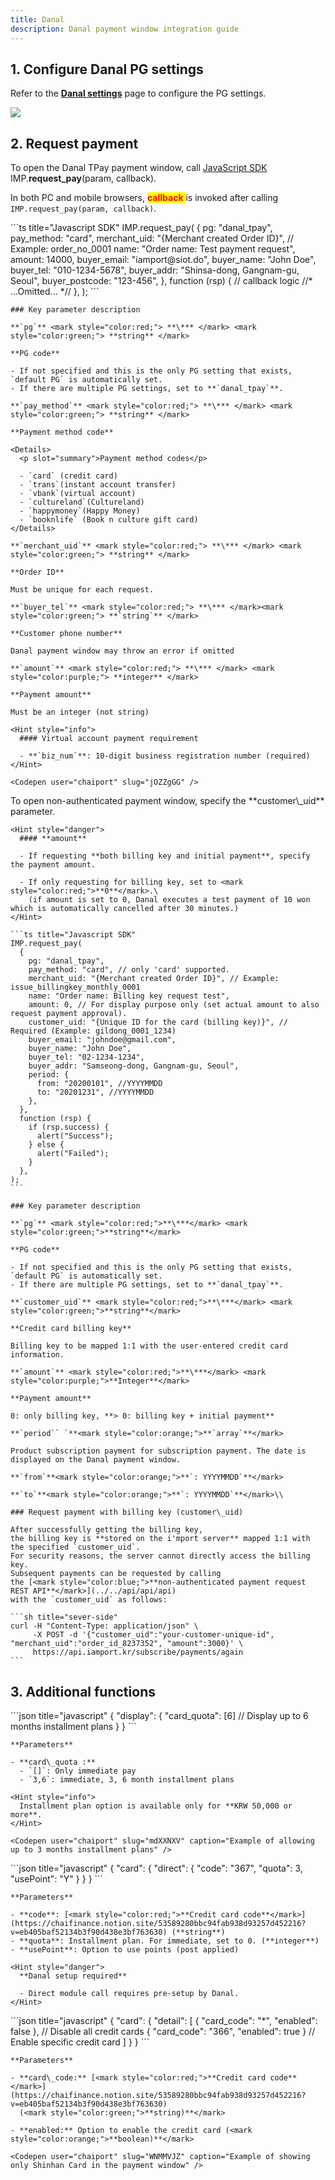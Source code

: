 ```yaml
---
title: Danal
description: Danal payment window integration guide
---
```



## 1. Configure Danal PG settings

Refer to the [**Danal settings**](../../ready/2-pg/payment-gateway-settings/undefined-2) page
to configure the PG settings.

![](</gitbook-assets/en/screenshot 2022-05-30 5.30.00.png>)

## 2. Request payment

To open the Danal TPay payment window, call [JavaScript SDK](../../sdk/javascript-sdk/readme)
IMP.**request\_pay**(param, callback).

In both PC and mobile browsers, <mark style="color:red;"> **callback** </mark> is invoked after calling `IMP.request_pay(param, callback)`.

<Tabs>
  <Tab title="Authenticated payment request">
    ```ts title="Javascript SDK"
    IMP.request_pay(
      {
        pg: "danal_tpay",
        pay_method: "card",
        merchant_uid: "{Merchant created Order ID}", // Example: order_no_0001
        name: "Order name: Test payment request",
        amount: 14000,
        buyer_email: "iamport@siot.do",
        buyer_name: "John Doe",
        buyer_tel: "010-1234-5678",
        buyer_addr: "Shinsa-dong, Gangnam-gu, Seoul",
        buyer_postcode: "123-456",
      },
      function (rsp) {
        // callback logic
        //* ...Omitted... *//
      },
    );
    ```

    ### Key parameter description

    **`pg`** <mark style="color:red;"> **\*** </mark> <mark style="color:green;"> **string** </mark>

    **PG code**

    - If not specified and this is the only PG setting that exists, `default PG` is automatically set.
    - If there are multiple PG settings, set to **`danal_tpay`**.

    **`pay_method`** <mark style="color:red;"> **\*** </mark> <mark style="color:green;"> **string** </mark>

    **Payment method code**

    <Details>
      <p slot="summary">Payment method codes</p>

      - `card` (credit card)
      - `trans`(instant account transfer)
      - `vbank`(virtual account)
      - `cultureland`(Cultureland)
      - `happymoney`(Happy Money)
      - `booknlife` (Book n culture gift card)
    </Details>

    **`merchant_uid`** <mark style="color:red;"> **\*** </mark> <mark style="color:green;"> **string** </mark>

    **Order ID**

    Must be unique for each request.

    **`buyer_tel`** <mark style="color:red;"> **\*** </mark><mark style="color:green;"> **`string`** </mark>

    **Customer phone number**

    Danal payment window may throw an error if omitted

    **`amount`** <mark style="color:red;"> **\*** </mark> <mark style="color:purple;"> **integer** </mark>

    **Payment amount**

    Must be an integer (not string)

    <Hint style="info">
      #### Virtual account payment requirement

      - **`biz_num`**: 10-digit business registration number (required)
    </Hint>

    <Codepen user="chaiport" slug="jOZZgGG" />
  </Tab>

  <Tab title="Non-authenticated payment request">
    To open non-authenticated payment window, specify the **customer\_uid** parameter.

    <Hint style="danger">
      #### **amount**

      - If requesting **both billing key and initial payment**, specify the payment amount.

      - If only requesting for billing key, set to <mark style="color:red;">**0**</mark>.\
        (if amount is set to 0, Danal executes a test payment of 10 won which is automatically cancelled after 30 minutes.)
    </Hint>

    ```ts title="Javascript SDK"
    IMP.request_pay(
      {
        pg: "danal_tpay",
        pay_method: "card", // only 'card' supported.
        merchant_uid: "{Merchant created Order ID}", // Example: issue_billingkey_monthly_0001
        name: "Order name: Billing key request test",
        amount: 0, // For display purpose only (set actual amount to also request payment approval).
        customer_uid: "{Unique ID for the card (billing key)}", // Required (Example: gildong_0001_1234)
        buyer_email: "johndoe@gmail.com",
        buyer_name: "John Doe",
        buyer_tel: "02-1234-1234",
        buyer_addr: "Samseong-dong, Gangnam-gu, Seoul",
        period: {
          from: "20200101", //YYYYMMDD
          to: "20201231", //YYYYMMDD
        },
      },
      function (rsp) {
        if (rsp.success) {
          alert("Success");
        } else {
          alert("Failed");
        }
      },
    );
    ```

    ### Key parameter description

    **`pg`** <mark style="color:red;">**\***</mark> <mark style="color:green;">**string**</mark>

    **PG code**

    - If not specified and this is the only PG setting that exists, `default PG` is automatically set.
    - If there are multiple PG settings, set to **`danal_tpay`**.

    **`customer_uid`** <mark style="color:red;">**\***</mark> <mark style="color:green;">**string**</mark>

    **Credit card billing key**

    Billing key to be mapped 1:1 with the user-entered credit card information.

    **`amount`** <mark style="color:red;">**\***</mark> <mark style="color:purple;">**Integer**</mark>

    **Payment amount**

    0: only billing key, **> 0: billing key + initial payment**

    **`period`` `**<mark style="color:orange;">**`array`**</mark>

    Product subscription payment for subscription payment. The date is displayed on the Danal payment window.

    **`from`**<mark style="color:orange;">**`: YYYYMMDD`**</mark>

    **`to`**<mark style="color:orange;">**`: YYYYMMDD`**</mark>\\

    ### Request payment with billing key (customer\_uid)

    After successfully getting the billing key,
    the billing key is **stored on the i'mport server** mapped 1:1 with the specified `customer_uid`.
    For security reasons, the server cannot directly access the billing key.
    Subsequent payments can be requested by calling
    the [<mark style="color:blue;">**non-authenticated payment request REST API**</mark>](../../api/api/api)
    with the `customer_uid` as follows:

    ```sh title="sever-side"
    curl -H "Content-Type: application/json" \
         -X POST -d '{"customer_uid":"your-customer-unique-id", "merchant_uid":"order_id_8237352", "amount":3000}' \
         https://api.iamport.kr/subscribe/payments/again
    ```
  </Tab>
</Tabs>

## 3. Additional functions

<Tabs>
  <Tab title="Installment setting">
    ```json title="javascript"
    {
      "display": {
        "card_quota": [6] // Display up to 6 months installment plans
      }
    }
    ```

    **Parameters**

    - **card\_quota :**
      - `[]`: Only immediate pay
      - `3,6`: immediate, 3, 6 month installment plans

    <Hint style="info">
      Installment plan option is available only for **KRW 50,000 or more**.
    </Hint>

    <Codepen user="chaiport" slug="mdXXNXV" caption="Example of allowing up to 3 months installment plans" />
  </Tab>

  <Tab title="Direct credit card module call">
    ```json title="javascript"
    {
      "card": {
        "direct": {
          "code": "367",
          "quota": 3,
          "usePoint": "Y"
        }
      }
    }
    ```

    **Parameters**

    - **code**: [<mark style="color:red;">**Credit card code**</mark>](https://chaifinance.notion.site/53589280bbc94fab938d93257d452216?v=eb405baf52134b3f90d438e3bf763630) (**string**)
    - **quota**: Installment plan. For immediate, set to 0. (**integer**)
    - **usePoint**: Option to use points (post applied)

    <Hint style="danger">
      **Danal setup required**

      - Direct module call requires pre-setup by Danal.
    </Hint>
  </Tab>

  <Tab title="Enable specific credit cards">
    ```json title="javascript"
    {
      "card": {
        "detail": [
          { "card_code": "*", "enabled": false }, // Disable all credit cards
          { "card_code": "366", "enabled": true } // Enable specific credit card
        ]
      }
    }
    ```

    **Parameters**

    - **card\_code:** [<mark style="color:red;">**Credit card code**</mark>](https://chaifinance.notion.site/53589280bbc94fab938d93257d452216?v=eb405baf52134b3f90d438e3bf763630)
      (<mark style="color:green;">**string)**</mark>

    - **enabled:** Option to enable the credit card (<mark style="color:orange;">**boolean)**</mark>

    <Codepen user="chaiport" slug="WNMMVJZ" caption="Example of showing only Shinhan Card in the payment window" />
  </Tab>
</Tabs>
